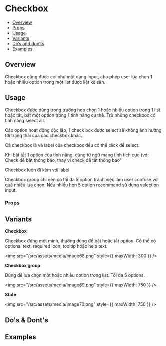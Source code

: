 
<Meta of={Stories} />

# Checkbox

- [Overview](#overview)
- [Props](#props)
- [Usage](#usage)
- [Variants](#variants)
- [Do’s and don’ts](#dos--donts)
- [Examples](#examples)

## Overview

Checkbox cũng được coi như một dạng input, cho phép user lựa chọn 1 hoặc
nhiều option trong một list được liệt kê sẵn.

<Canvas of={Stories.Default} />

## Usage

Checkbox được dùng trong trường hợp chọn 1 hoặc nhiều option trong 1
list hoặc tắt, bật một option trong 1 tính năng cụ thể. Trừ những
checkbox có tính năng select all.

Các option hoạt động độc lập, 1 check box được select sẽ không ảnh hưởng
tới trạng thái của các checkbox khác.

Cả checkbox là và label của checkbox đều có thể click để select.

Khi bật tắt 1 option của tính năng, dùng từ ngữ mang tính tích cực (vd:
Check để bật thông báo, thay vì check để tắt thông báo\"

Checkbox luôn đi kèm với label

Checkbox group chỉ nên có tối đa 5 option tránh việc làm user confuse
với quá nhiều lựa chọn. Nếu nhiều hơn 5 option recommend sử dụng
selection input.

### Props

<Controls of={Stories.Default} />

## Variants

**Checkbox**

Checkbox đứng một mình, thường dùng để bật hoặc tắt option. Có thể có
optional text, required icon, tooltip hoặc help text.

<img src="/src/assets/media/image68.png" style={{ maxWidth: 300 }} />

**Checkbox group**

Dùng để lựa chọn một hoặc nhiều option trong list. Tối đa 5 options.

<img src="/src/assets/media/image69.png" style={{ maxWidth: 750 }} />

**State**

<img src="/src/assets/media/image70.png" style={{ maxWidth: 750 }} />

## Do's & Dont's

## Examples

<Canvas of={Stories.Variants} />
